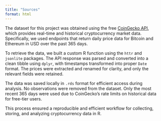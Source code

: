 ```yaml
---
title: "Sources"
format: html
---
```


The dataset for this project was obtained using the free [CoinGecko API](https://www.coingecko.com/en/api), which provides real-time and historical cryptocurrency market data. Specifically, we used endpoints that return daily price data for Bitcoin and Ethereum in USD over the past 365 days.

To retrieve the data, we built a custom R function using the `httr` and `jsonlite` packages. The API response was parsed and converted into a clean tibble using `dplyr`, with timestamps transformed into proper `Date` format. The prices were extracted and renamed for clarity, and only the relevant fields were retained.

The data was saved locally in `.rds` format for efficient access during analysis. No observations were removed from the dataset. Only the most recent 365 days were used due to CoinGecko’s rate limits on historical data for free-tier users.

This process ensured a reproducible and efficient workflow for collecting, storing, and analyzing cryptocurrency data in R.

